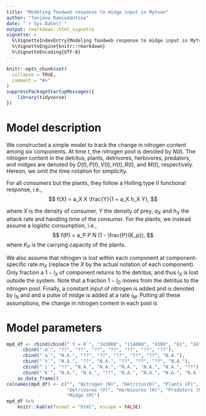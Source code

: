 ```yaml
---
title: "Modeling foodweb response to midge input in Mytvan"
author: "Tanjona Ramiadantsoa"
date: "`r Sys.Date()`"
output: rmarkdown::html_vignette
vignette: >
  %\VignetteIndexEntry{Modeling foodweb response to midge input in Mytvan}
  %\VignetteEngine{knitr::rmarkdown}
  %\VignetteEncoding{UTF-8}
---
```


```r
knitr::opts_chunk$set(
  collapse = TRUE,
  comment = "#>"
)
suppressPackageStartupMessages({
    library(tidyverse)
})
```


# Model description

We constructed a simple model to track the change in nitrogen content among six components.
At time $t$, the nitrogen pool is denoted by $N(t)$.
The nitrogen content in the detritus, plants, detrivores, herbivores, predators, and midges are denoted by $D(t), P(t), V(t), H(t), R(t)$, and $M(t)$, respectively.
Hereon, we omit the time notation for simplicity.

For all consumers but the plants, they follow a Holling type II functional response, i.e.,
$$
  	f(X) = a_X X \frac{Y}{1 + a_X h_X Y},
$$

where $X$ is the density of consumer, $Y$ the density of prey, $a_X$ and $h_X$ the attack rate and handling time of the consumer.
For the plants, we instead assume a logistic consumption, i.e.,
$$
	f(P) = a_P P N (1 - \frac{P}{K_p}),
$$
where $K_P$ is the carrying capacity of the plants.

We also assume that nitrogen is lost within each component at component-specific rate $m_X$ (replace the $X$ by the actual notation of each component). 
Only fraction a $1- l_X$ of component returns to the detritus, and thus $l_X$ is lost outside the system. 
Note that a fraction $1 - l_D$ moves from the detritus to the nitrogen pool.
Finally, a constant input of nitrogen is added and is denoted by $i_N$ and and a pulse of midge is added at a rate $i_M$.
Putting all these assumptions, the change in nitrogen content in each pool is 

\begin{eqnarray*}
	\begin{cases}
		\displaystyle{\frac{\strut dN}{ \strut dt}}&= i_N  - a_P N P(1- \frac{P}{K_P}) + (1 - l_D) m_D D - m_N N \\ 
		\displaystyle{\frac{\strut dD}{\strut dt}} &= (1 - l_P) m_P P  + (1 - l_V) m_V V + (1 - l_H) m_H H + (1 - l_R) m_R R + (1 - l_M) m_M M -\\ 
			&\frac{a_V V D}{1 + aV hV D} - m_D D \\ 
		\displaystyle{\frac{\strut dP}{\strut dt}} &= a_P N P(1- \frac{P}{K_P}) - \frac{a_H H P}{1 + a_H h_H P} - m_P P \\
		\displaystyle{\frac{\strut dV}{\strut dt}} &= \frac{a_V V D}{1 + a_V h_V D} - \frac{a_R R V}{1 + a_R h_R (V + H + M)} - m_V V \\
		\displaystyle{\frac{\strut dH}{\strut dt}} &= \frac{a_H H P}{1 + a_H h_H P} - \frac{a_R R H}{1 + a_R h_R (V + H + M)} - m_H H \\
		\displaystyle{\frac{\strut dR}{\strut dt}} &= \frac{a_R R (V + H + M)}{1 + a_R h_R (V + H + M)} - m_R R \\
		\displaystyle{\frac{\strut dM}{\strut dt}} &=  i_M - \frac{a_R R M}{1 + a_R h_R (V + H + M)} - m_M M
	\end{cases}
\end{eqnarray*}



# Model parameters

```r
mpd_df <- rbind(cbind("`t = 0`", "343000", "114000", "4300", "81", "24", "13", "??"),
      cbind("`m`", "??", "??", "??", "??", "??", "??", "??"),
      cbind("`a`", "N.A.", "??", "??", "??", "??", "??", "N.A."),
	  cbind("`h`", "N.A.", "??", "N.A.", "??", "??", "??", "N.A."),
	  cbind("`i`", "??", "N.A.", "N.A.", "N.A.", "N.A.", "N.A.", "??"),
	  cbind("`K`", "N.A.", "N.A.", "??", "N.A.", "N.A.", "N.A.", "N.A.")) %>% 
    as_data_frame()
colnames(mpd_df) <- c("", "Nitrogen (N)", "Detritus(D)", "Plants (P)",
                      "Detrivores (V)", "Herbivores (H)", "Predators (R)",
                      "Midge (M)")
mpd_df %>% 
    knitr::kable(format = "html", escape = FALSE)
```


